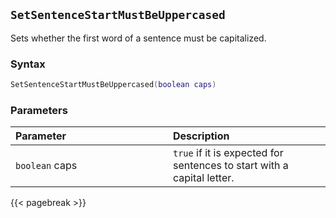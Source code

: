 ## `SetSentenceStartMustBeUppercased`

Sets whether the first word of a sentence must be capitalized.

### Syntax {-}

``` .lua
SetSentenceStartMustBeUppercased(boolean caps)
```

### Parameters {-}

**Parameter** | **Description**
| :-- | :-- |
|`boolean` caps | `true` if it is expected for sentences to start with a capital letter. |

{{< pagebreak >}}